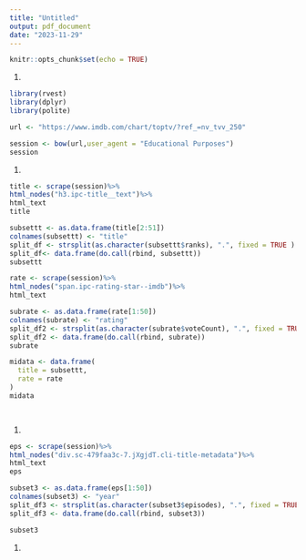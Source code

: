 ```yaml
---
title: "Untitled"
output: pdf_document
date: "2023-11-29"
---
```


```r
knitr::opts_chunk$set(echo = TRUE)
```

1.  

```r
library(rvest)
library(dplyr)
library(polite)

url <- "https://www.imdb.com/chart/toptv/?ref_=nv_tvv_250"

session <- bow(url,user_agent = "Educational Purposes")
session

```

1.  

```r
title <- scrape(session)%>%
html_nodes("h3.ipc-title__text")%>%
html_text
title

subsettt <- as.data.frame(title[2:51])
colnames(subsettt) <- "title"
split_df <- strsplit(as.character(subsettt$ranks), ".", fixed = TRUE )
split_df<- data.frame(do.call(rbind, subsettt))
subsettt

rate <- scrape(session)%>%
html_nodes("span.ipc-rating-star--imdb")%>%
html_text

subrate <- as.data.frame(rate[1:50])
colnames(subrate) <- "rating"
split_df2 <- strsplit(as.character(subrate$voteCount), ".", fixed = TRUE )
split_df2 <- data.frame(do.call(rbind, subrate))
subrate

midata <- data.frame(
  title = subsettt,
  rate = rate
)
midata

  

```

1.  

```r
eps <- scrape(session)%>%
html_nodes("div.sc-479faa3c-7.jXgjdT.cli-title-metadata")%>%
html_text
eps

subset3 <- as.data.frame(eps[1:50])
colnames(subset3) <- "year"
split_df3 <- strsplit(as.character(subset3$episodes), ".", fixed = TRUE )
split_df3 <- data.frame(do.call(rbind, subset3))

subset3


```

1.  

```r

```
